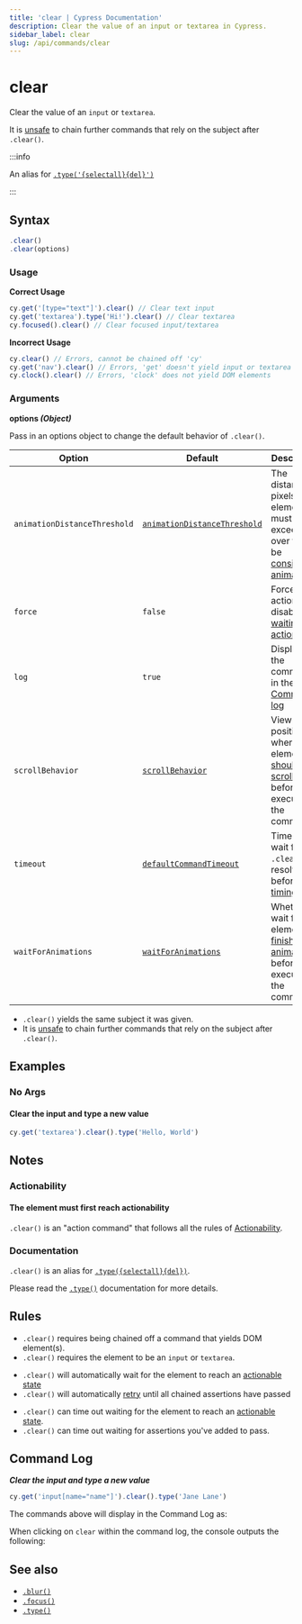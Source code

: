 ```yaml
---
title: 'clear | Cypress Documentation'
description: Clear the value of an input or textarea in Cypress.
sidebar_label: clear
slug: /api/commands/clear
---
```


<ProductHeading product="app" />

# clear

Clear the value of an `input` or `textarea`.

It is [unsafe](/app/core-concepts/retry-ability#Only-queries-are-retried) to
chain further commands that rely on the subject after `.clear()`.

:::info

An alias for [`.type('{selectall}{del}')`](/api/commands/type)

:::

## Syntax

```javascript
.clear()
.clear(options)
```

### Usage

<Icon name="check-circle" color="green" /> **Correct Usage**

```javascript
cy.get('[type="text"]').clear() // Clear text input
cy.get('textarea').type('Hi!').clear() // Clear textarea
cy.focused().clear() // Clear focused input/textarea
```

<Icon name="exclamation-triangle" color="red" /> **Incorrect Usage**

```javascript
cy.clear() // Errors, cannot be chained off 'cy'
cy.get('nav').clear() // Errors, 'get' doesn't yield input or textarea
cy.clock().clear() // Errors, 'clock' does not yield DOM elements
```

### Arguments

<Icon name="angle-right" /> **options _(Object)_**

Pass in an options object to change the default behavior of `.clear()`.

| Option                       | Default                                                                     | Description                                                                                                                                     |
| ---------------------------- | --------------------------------------------------------------------------- | ----------------------------------------------------------------------------------------------------------------------------------------------- |
| `animationDistanceThreshold` | [`animationDistanceThreshold`](/app/references/configuration#Actionability) | The distance in pixels an element must exceed over time to be [considered animating](/app/core-concepts/interacting-with-elements#Animations).  |
| `force`                      | `false`                                                                     | Forces the action, disables [waiting for actionability](#Assertions)                                                                            |
| `log`                        | `true`                                                                      | Displays the command in the [Command log](/app/core-concepts/open-mode#Command-Log)                                                             |
| `scrollBehavior`             | [`scrollBehavior`](/app/references/configuration#Actionability)             | Viewport position to where an element [should be scrolled](/app/core-concepts/interacting-with-elements#Scrolling) before executing the command |
| `timeout`                    | [`defaultCommandTimeout`](/app/references/configuration#Timeouts)           | Time to wait for `.clear()` to resolve before [timing out](#Timeouts)                                                                           |
| `waitForAnimations`          | [`waitForAnimations`](/app/references/configuration#Actionability)          | Whether to wait for elements to [finish animating](/app/core-concepts/interacting-with-elements#Animations) before executing the command.       |

<HeaderYields />

- `.clear()` yields the same subject it was given.
- It is [unsafe](/app/core-concepts/retry-ability#Only-queries-are-retried)
  to chain further commands that rely on the subject after `.clear()`.

## Examples

### No Args

#### Clear the input and type a new value

```javascript
cy.get('textarea').clear().type('Hello, World')
```

## Notes

### Actionability

#### The element must first reach actionability

`.clear()` is an "action command" that follows all the rules of
[Actionability](/app/core-concepts/interacting-with-elements).

### Documentation

`.clear()` is an alias for
[`.type({selectall}{del})`](/api/commands/type).

Please read the [`.type()`](/api/commands/type) documentation for more details.

## Rules

<HeaderRequirements />

- `.clear()` requires being chained off a command that yields DOM element(s).
- `.clear()` requires the element to be an `input` or `textarea`.

<HeaderAssertions />

- `.clear()` will automatically wait for the element to reach an
  [actionable state](/app/core-concepts/interacting-with-elements)
- `.clear()` will automatically [retry](/app/core-concepts/retry-ability)
  until all chained assertions have passed

<HeaderTimeouts />

- `.clear()` can time out waiting for the element to reach an
  [actionable state](/app/core-concepts/interacting-with-elements).
- `.clear()` can time out waiting for assertions you've added to pass.

## Command Log

**_Clear the input and type a new value_**

```javascript
cy.get('input[name="name"]').clear().type('Jane Lane')
```

The commands above will display in the Command Log as:

<DocsImage
  src="/img/api/clear/clear-input-in-cypress.png"
  alt="Command log for clear"
/>

When clicking on `clear` within the command log, the console outputs the
following:

<DocsImage
  src="/img/api/clear/one-input-cleared-in-tests.png"
  alt="console.log for clear"
/>

## See also

- [`.blur()`](/api/commands/blur)
- [`.focus()`](/api/commands/focus)
- [`.type()`](/api/commands/type)
